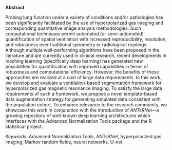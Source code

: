 
__Abstract__

Probing lung function under a variety of conditions and/or pathologies
has been significantly facilitated by the use of hyperpolarized gas
imaging and corresponding quantitative image analysis methodologies. 
Such computational techniques permit automated (or semi-automated) 
quantification of spatial ventilation with increased reproducibility,
resolution, and robustness over traditional spirometry or radiological
readings.  Although multiple well-performing algorithms have been proposed
in the literature and are currently used in clinical research, recent
developments in maching learning (specifically deep learning) has 
generated new possibilities for quantification with improved capabilities
in terms of robustness and computational efficiency.  However, the benefits
of these approaches are realized at a cost of large data requirements.
In this work, we develop and evaluate a ventilation-based segmentation
framework for hyperpolarized gas magnetic resonance imaging.  To satisfy
the large data requirements of such a framework, we propose a novel
template-based data augmentation strategy for generating simulated data 
consistent with the population cohort.  To enhance relevance to the 
research community, we showcase this work in conjunction with the introduction 
of _ANTsRNet_---a growing repository of well-known deep learning architectures 
which interfaces with the Advanced Normalization Tools package and the R 
statistical project.

_Keywords:_  Advanced Normalization Tools, ANTsRNet, hyperpolarized gas imaging, Markov random fields, neural networks, U-net

\clearpage
